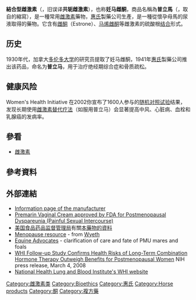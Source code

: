 {{medical}}
{{expand English}}
{{Drugbox
| verifiedrevid = 455284681
| image = Estrone sulfate.svg
| width = 225px
| caption = [[硫酸雌酮|硫酸雌酮]]，结合型雌激素的首要成分（50-70%）
| image2 = Equilin sulfate.svg
| width2 = 225px
| caption2 = [[硫酸马烯雌酮|硫酸马烯雌酮]], 结合型雌激素的第二大成分（20-30%）

<!--Combo data-->
| type = combo
| component1 = 硫酸雌酮
| class1 = 雌激素
| component2 = 硫酸马烯雌酮
| class2 = 雌激素
| component3 = 硫酸17α-脱氢马烯雌酮
| class3 = 雌激素

<!--Clinical data-->
| tradename =  
| Drugs.com = {{drugs.com|CDI|premarin}}
| pregnancy_AU = <!-- A / B1 / B2 / B3 / C / D / X -->
| pregnancy_US = <!-- A / B            / C / D / X -->
| pregnancy_category = X
| legal_AU = <!-- S2, S3, S4, S5, S6, S7, S8, S9 or Unscheduled-->
| legal_CA = <!-- OTC, Rx-only, Schedule I, II, III, IV, V, VI, VII, VIII -->
| legal_UK = <!-- GSL, P, POM, CD, CD Lic, CD POM, CD No Reg POM, CD (Benz) POM, CD (Anab) POM or CD Inv POM -->
| legal_US = <!-- OTC / Rx-only / Schedule I, II, III, IV, V -->
| legal_status = Rx-only
| routes_of_administration = [[口服|口服]]、[[外用|外用]]、[[靜脈注射|靜脈注射]]

<!--Pharmacokinetic data-->
| protein_bound = >90%
| elimination_half-life = 7.2 hours
| excretion = renal

<!--Identifiers-->
| CAS_number_Ref = {{cascite|correct|??}}
| CAS_number = 12126-59-9
| ATC_prefix = G03
| ATC_suffix = CA57
| PubChem = 656613
| DrugBank_Ref = {{drugbankcite|correct|drugbank}}
| ChemSpiderID_Ref = {{chemspidercite|correct|chemspider}}
| ChemSpiderID = 570974
| UNII_Ref = {{fdacite|correct|FDA}}
| UNII = IU5QR144QX

<!--Chemical data-->
| smiles = [Na+].[O-]S(=O)(=O)Oc1ccc2c(c1)C/C=C3\[C@@H]2CC[C@@]4(C(=O)CC[C@@H]34)C
| InChI = 1/C18H20O5S.Na/c1-18-9-8-14-13-5-3-12(23-24(20,21)22)10-11(13)2-4-15(14)16(18)6-7-17(18)19;/h3-5,10,14,16H,2,6-9H2,1H3,(H,20,21,22);/q;+1/p-1/t14-,16+,18+;/m1./s1
| InChIKey = QTTMOCOWZLSYSV-ASRZMYKCBJ
| StdInChI_Ref = {{stdinchicite|correct|chemspider}}
| StdInChI = 1S/C18H20O5S.Na/c1-18-9-8-14-13-5-3-12(23-24(20,21)22)10-11(13)2-4-15(14)16(18)6-7-17(18)19;/h3-5,10,14,16H,2,6-9H2,1H3,(H,20,21,22);/q;+1/p-1/t14-,16+,18+;/m1./s1
| StdInChIKey_Ref = {{stdinchicite|correct|chemspider}}
| StdInChIKey = QTTMOCOWZLSYSV-QWAPEVOJSA-M
| synonyms = conjugated estrogens
}}
'''結合型雌激素'''（{{lang-en|Conjugated estrogens}}，旧误译'''共轭雌激素'''），也称'''妊马雌酮'''，商品名稱為'''普立馬'''（{{lang|en|Premarin}}，取自{{lang|en|'''pre'''gnant '''mar'''es' ur'''in'''e}}的縮寫），是一種常用[[雌激素|雌激素]]藥物，[[惠氏|惠氏]]製藥公司生產，是一種從懷孕母馬的尿液取得的藥物。它含有[[雌酮|雌酮]]（Estrone）、[[马烯雌酮|马烯雌酮]]等雌激素的硫酸根[[生物转化作用|结合]]形式。

==历史==
1930年代，加拿大[[多伦多大学|多伦多大学]]的研究员提取了妊马雌酮，1941年[[惠氏|惠氏]]製藥公司推出该药品，命名为'''普立马'''，用于治疗绝经期综合症和骨质疏松。

== 健康风险 ==
Women's Health Initiative 在2002你宣布了1600人参与的[[随机对照试验|随机对照试验]]结果，发现长期使用[[雌激素替代疗法|雌激素替代疗法]]（如服用普立马）会显著提高中风、心脏病、血栓和乳腺癌的发病率。
==參看==
* [[雌激素|雌激素]]

==參考資料==
{{Reflist}}

==外部連結==
* [http://www.premarin.com Information page of the manufacturer] {{Wayback|url=http://www.premarin.com/ |date=20210430063600 }}
* [https://web.archive.org/web/20090303180320/http://www.wyeth.com/news?nav=display&navTo=%2Fwyeth_html%2Fhome%2Fnews%2Fpressreleases%2F2008%2F1226588726032.html Premarin Vaginal Cream approved by FDA for Postmenopausal Dyspareunia (Painful Sexual Intercourse)]
* [[美国食品药品监督管理局|美国食品药品监督管理局]]有關[http://www.fda.gov/Safety/MedWatch/SafetyInformation/Safety-RelatedDrugLabelingChanges/ucm121062.htm 本藥物的資料] {{Wayback|url=http://www.fda.gov/Safety/MedWatch/SafetyInformation/Safety-RelatedDrugLabelingChanges/ucm121062.htm |date=20161026041953 }}
* [https://web.archive.org/web/20090318214710/http://www.knowmenopause.com/ Menopause resource] - from [[Wyeth|Wyeth]]
* [http://www.equineadvocates.com/premarin.html Equine Advocates] {{Wayback|url=http://www.equineadvocates.com/premarin.html |date=20090426095808 }} - clarification of care and fate of PMU mares and foals
* [https://web.archive.org/web/20081218203608/http://public.nhlbi.nih.gov/newsroom/home/GetPressRelease.aspx?id=2554 WHI Follow-up Study Confirms Health Risks of Long-Term Combination Hormone Therapy Outweigh Benefits for Postmenopausal Women] NIH press release, March 4, 2008
* [https://web.archive.org/web/20160617000903/http://www.nhlbi.nih.gov/whi/ National Health Lung and Blood Institute's WHI website]

{{Estradiol|state=autocollapse}}

[[Category:雌激素类|Category:雌激素类]]
[[Category:Bioethics|Category:Bioethics]]
[[Category:惠氏|Category:惠氏]]
[[Category:Horse_products|Category:Horse products]]
[[Category:酮|Category:酮]]
[[Category:複方藥|Category:複方藥]]